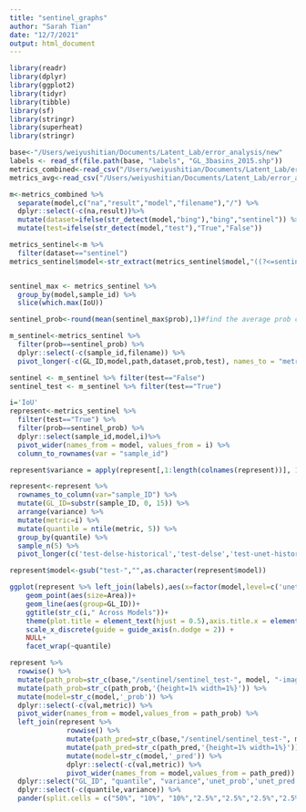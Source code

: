 ```yaml
---
title: "sentinel_graphs"
author: "Sarah Tian"
date: "12/7/2021"
output: html_document
---
```


```r
library(readr)
library(dplyr)
library(ggplot2)
library(tidyr)
library(tibble)
library(sf)
library(stringr)
library(superheat)
library(stringr)
```

```r
base<-"/Users/weiyushitian/Documents/Latent_Lab/error_analysis/new"
labels <- read_sf(file.path(base, "labels", "GL_3basins_2015.shp"))
metrics_combined<-read_csv("/Users/weiyushitian/Documents/Latent_Lab/error_analysis/new/metrics_combined.csv")
metrics_avg<-read_csv("/Users/weiyushitian/Documents/Latent_Lab/error_analysis/new/metrics_average.csv")
```

```r
m<-metrics_combined %>% 
  separate(model,c("na","result","model","filename"),"/") %>%
  dplyr::select(-c(na,result))%>% 
  mutate(dataset=ifelse(str_detect(model,"bing"),"bing","sentinel")) %>%
  mutate(test=ifelse(str_detect(model,"test"),"True","False"))

metrics_sentinel<-m %>% 
  filter(dataset=="sentinel")
metrics_sentinel$model<-str_extract(metrics_sentinel$model,"((?<=sentinel_)(\\w+)-(\\w+)-(\\w+))|((?<=sentinel_)(\\w+)-(\\w+))|((?<=sentinel-)(\\w+)-(\\w+))|((?<=sentinel-)(\\w+))")


sentinel_max <- metrics_sentinel %>% 
  group_by(model,sample_id) %>% 
  slice(which.max(IoU))

sentinel_prob<-round(mean(sentinel_max$prob),1)#find the average prob corresponding to the max IoU

m_sentinel<-metrics_sentinel %>% 
  filter(prob==sentinel_prob) %>% 
  dplyr::select(-c(sample_id,filename)) %>%
  pivot_longer(-c(GL_ID,model,path,dataset,prob,test), names_to = "metric")

sentinel <- m_sentinel %>% filter(test=="False")
sentinel_test <- m_sentinel %>% filter(test=="True")
```

```r
i='IoU'
represent<-metrics_sentinel %>% 
  filter(test=="True") %>% 
  filter(prob==sentinel_prob) %>%
  dplyr::select(sample_id,model,i)%>% 
  pivot_wider(names_from = model, values_from = i) %>% 
  column_to_rownames(var = "sample_id") 

represent$variance = apply(represent[,1:length(colnames(represent))], 1, var)

represent<-represent %>% 
  rownames_to_column(var="sample_ID") %>% 
  mutate(GL_ID=substr(sample_ID, 0, 15)) %>% 
  arrange(variance) %>% 
  mutate(metric=i) %>%     
  mutate(quantile = ntile(metric, 5)) %>% 
  group_by(quantile) %>%
  sample_n(5) %>% 
  pivot_longer(c('test-delse-historical','test-delse','test-unet-historical','test-unet'),names_to = "model", values_to = "val") 

represent$model<-gsub("test-","",as.character(represent$model))

ggplot(represent %>% left_join(labels),aes(x=factor(model,level=c('unet','delse-historical','delse','unet-historical')),y=val))+
    geom_point(aes(size=Area))+
    geom_line(aes(group=GL_ID))+
    ggtitle(str_c(i," Across Models"))+
    theme(plot.title = element_text(hjust = 0.5),axis.title.x = element_blank())+
    scale_x_discrete(guide = guide_axis(n.dodge = 2)) +
    NULL+
    facet_wrap(~quantile)

represent %>%
  rowwise() %>%
  mutate(path_prob=str_c(base,"/sentinel/sentinel_test-", model, "-images/", GL_ID,"_prob.png")%>% pander::pandoc.image.return())%>%
  mutate(path_prob=str_c(path_prob,'{height=1% width=1%}')) %>%
  mutate(model=str_c(model,'_prob')) %>%
  dplyr::select(-c(val,metric)) %>%
  pivot_wider(names_from = model,values_from = path_prob) %>%
  left_join(represent %>%
              rowwise() %>%
              mutate(path_pred=str_c(base,"/sentinel/sentinel_test-", model, "-images/", GL_ID, "_prob.png")%>% pander::pandoc.image.return()) %>%
              mutate(path_pred=str_c(path_pred,'{height=1% width=1%}')) %>% 
              mutate(model=str_c(model,'_pred')) %>%
              dplyr::select(-c(val,metric)) %>%
              pivot_wider(names_from = model,values_from = path_pred)) %>%
  dplyr::select("GL_ID", "quantile", "variance",'unet_prob','unet_pred','delse-historical_prob','delse-historical_pred','delse_prob','delse_pred','unet-historical_prob','unet-historical_pred') %>%
  dplyr::select(-c(quantile,variance)) %>% 
  pander(split.cells = c("50%", "10%", "10%","2.5%","2.5%","2.5%","2.5%","2.5%","2.5%","2.5%","2.5%"))
```